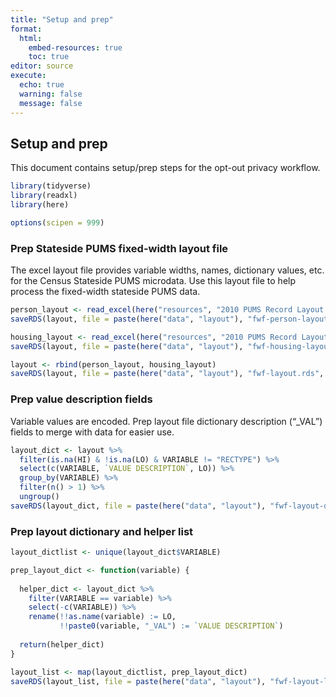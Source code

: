 ```yaml
---
title: "Setup and prep"
format: 
  html:
    embed-resources: true
    toc: true
editor: source
execute:
  echo: true
  warning: false
  message: false
---
```


## Setup and prep

This document contains setup/prep steps for the opt-out privacy workflow.

```r
library(tidyverse)
library(readxl)
library(here)

options(scipen = 999)
```

### Prep Stateside PUMS fixed-width layout file

The excel layout file provides variable widths, names, dictionary values, etc. for the Census Stateside PUMS microdata. Use this layout file to help process the fixed-width stateside PUMS data.

```r
person_layout <- read_excel(here("resources", "2010 PUMS Record Layout.xlsx"), sheet = "Person", skip = 1)
saveRDS(layout, file = paste(here("data", "layout"), "fwf-person-layout.rds", sep = "/"))

housing_layout <- read_excel(here("resources", "2010 PUMS Record Layout.xlsx"), sheet = "Housing", skip = 1)
saveRDS(layout, file = paste(here("data", "layout"), "fwf-housing-layout.rds", sep = "/"))

layout <- rbind(person_layout, housing_layout)
saveRDS(layout, file = paste(here("data", "layout"), "fwf-layout.rds", sep = "/"))
```

### Prep value description fields

Variable values are encoded. Prep layout file dictionary description ("_VAL") fields to merge with data for easier use.

```r
layout_dict <- layout %>%
  filter(is.na(HI) & !is.na(LO) & VARIABLE != "RECTYPE") %>%
  select(c(VARIABLE, `VALUE DESCRIPTION`, LO)) %>%
  group_by(VARIABLE) %>%
  filter(n() > 1) %>%
  ungroup()
saveRDS(layout_dict, file = paste(here("data", "layout"), "fwf-layout-dict.rds", sep = "/"))
```

### Prep layout dictionary and helper list

```r
layout_dictlist <- unique(layout_dict$VARIABLE)
```

```r
prep_layout_dict <- function(variable) {
  
  helper_dict <- layout_dict %>%
    filter(VARIABLE == variable) %>%
    select(-c(VARIABLE)) %>%
    rename(!!as.name(variable) := LO,
           !!paste0(variable, "_VAL") := `VALUE DESCRIPTION`)
  
  return(helper_dict)
}
```

```r
layout_list <- map(layout_dictlist, prep_layout_dict)
saveRDS(layout_list, file = paste(here("data", "layout"), "fwf-layout-list.rds", sep = "/"))
```
